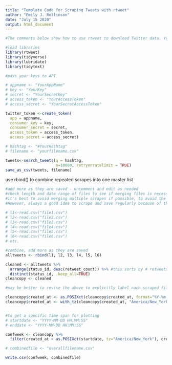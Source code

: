 ```yaml
---
title: "Template Code for Scraping Tweets with rtweet"
author: "Emily J. Rollinson"
date: "July 15 2020"
output: html_document
---
```

```r
#The comments below show how to use rtweet to download Twitter data. You will need to create an app at https://dev.twitter.com/ to get Twitter API OAuth values that fill into the spaces indicated below. This code needs to run to generate the csv used in creating this document, but should be commented out to knit the final product. Please note that this works with rtweet 0.7.0 as of 7/28/2022, but the same code fails  with rtweet > 1.0.0 - the data format produced by search_tweets seems to have changed. It's also possibly a Twitter API/OAuth change - I don't currently have the time to diagnose. 

#load libraries
library(rtweet)
library(tidyverse)
library(lubridate)
library(tidytext)

#pass your keys to API 

# appname <- "YourAppName"
# key <- "YourKey"
# secret <- "YourSecretKey"
# access_token <- "YourAccessToken"
# access_secret <- "YourSecretAccessToken"

twitter_token <-create_token(
  app = appname,
  consumer_key = key,
  consumer_secret = secret,
  access_token = access_token,
  access_secret = access_secret)

# hashtag <- "#YourHashtag"
# filename <- "yourfilename.csv"

tweets<-search_tweets(q = hashtag,
                      n=10000, retryonratelimit = TRUE)
save_as_csv(tweets, filename)
```

use rbind() to combine repeated scrapes into one master list

```r
#add more as they are saved - uncomment and edit as needed
#check length and date range of files to see if merging files is necessary first - depending on range of dates of interest and number of tweets on the hashtag, a single scrape may contain all the tweets of interest
#it's best to avoid merging multiple scrapes if possible, to avoid the need to ensure that the most recent/up-to-date fave/RT counts out of duplicate records are the ones kept by distinct() below. 
#However, always a good idea to scrape and save regularly because of the limits of API access, just in case, and determine later whether a merge is necessary

# l1<-read.csv("file1.csv")
# l2<-read.csv("file2.csv")
# l3<-read.csv("file3.csv")
# l4<-read.csv("file4.csv")
# l5<-read.csv("file5.csv")
# l6<-read.csv("file6.csv")
# etc.

#combine, add more as they are saved
alltweets <- rbind(l1, l2, l3, l4, l5, l6)

cleaned <- alltweets %>%
  arrange(status_id, desc(retweet_count)) %>% #this sorts by # retweets so that if the same tweet is included in multiple concatenated files above from repeated scrapes, the one with the most RTs is kept
  distinct(status_id, .keep_all=TRUE)
cleancopy <- cleaned

#may be better to revise the above to explicitly label each scraped file with the date of the scrape and then keep the most recent version, but this works well enough

cleancopy$created_at <- as.POSIXct(cleancopy$created_at, format="%Y-%m-%d %H:%M:%S", tz="GMT")
cleancopy$created_at <- with_tz(cleancopy$created_at, "America/New_York")


#to get a specific time span for plotting
# startdate <- "YYYY-MM-DD HH:MM:SS"
# enddate <- "YYYY-MM-DD HH:MM:SS"

confweek <- cleancopy %>%
  filter(created_at > as.POSIXct(startdate, tz="America/New_York"), created_at < as.POSIXct(enddate, tz="America/New_York"))

# combinedfile <- "overallfilename.csv"

write.csv(confweek, combinedfile)
```

